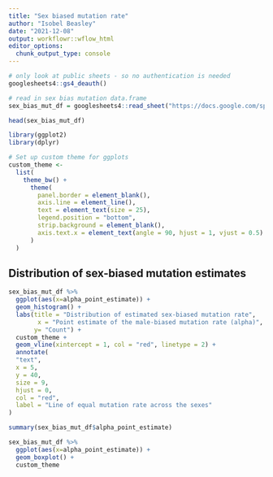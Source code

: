 ```yaml
---
title: "Sex biased mutation rate"
author: "Isobel Beasley"
date: "2021-12-08"
output: workflowr::wflow_html
editor_options:
  chunk_output_type: console
---
```


```r
# only look at public sheets - so no authentication is needed
googlesheets4::gs4_deauth()

# read in sex bias mutation data.frame
sex_bias_mut_df = googlesheets4::read_sheet("https://docs.google.com/spreadsheets/d/10ZVgeGlDpEnPG-4zLLrSBQjF7p2_9hzzIMPuIRuvogg/edit#gid=537547888", range = "Alpha Estimates (each row is a single estimate)")

head(sex_bias_mut_df)

library(ggplot2)
library(dplyr)

# Set up custom theme for ggplots
custom_theme <-
  list(
    theme_bw() +
      theme(
        panel.border = element_blank(),
        axis.line = element_line(),
        text = element_text(size = 25),
        legend.position = "bottom",
        strip.background = element_blank(),
        axis.text.x = element_text(angle = 90, hjust = 1, vjust = 0.5)
      )
  )

```

## Distribution of sex-biased mutation estimates

```r

sex_bias_mut_df %>% 
  ggplot(aes(x=alpha_point_estimate)) + 
  geom_histogram() + 
  labs(title = "Distribution of estimated sex-biased mutation rate",
        x = "Point estimate of the male-biased mutation rate (alpha)",
       y= "Count") + 
  custom_theme + 
  geom_vline(xintercept = 1, col = "red", linetype = 2) + 
  annotate(
  "text",
  x = 5,
  y = 40,
  size = 9,
  hjust = 0,
  col = "red", 
  label = "Line of equal mutation rate across the sexes"
)

summary(sex_bias_mut_df$alpha_point_estimate)

sex_bias_mut_df %>% 
  ggplot(aes(x=alpha_point_estimate)) +
  geom_boxplot() + 
  custom_theme

```